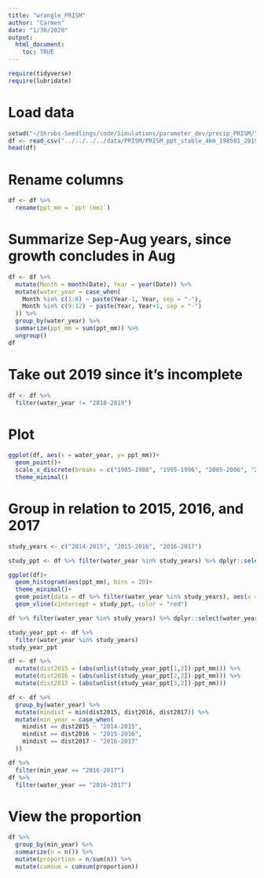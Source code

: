 ```yaml
---
title: "wrangle_PRISM"
author: "Carmen"
date: "1/30/2020"
output: 
  html_document:
    toc: TRUE
---
```


```r
require(tidyverse)
require(lubridate)
```

# Load data
```r
setwd("~/Shrubs-Seedlings/code/Simulations/parameter_dev/precip_PRISM/")
df <- read_csv("../../../../data/PRISM/PRISM_ppt_stable_4km_198501_201901_39.2267_-120.6117.csv", skip = 10, col_types = cols(Date = col_date(format = "%Y-%m"), `ppt (mm)` = col_double()))
head(df)
```

# Rename columns
```r
df <- df %>% 
  rename(ppt_mm = `ppt (mm)`)
```

# Summarize Sep-Aug years, since growth concludes in Aug
```r
df <- df %>% 
  mutate(Month = month(Date), Year = year(Date)) %>% 
  mutate(water_year = case_when(
    Month %in% c(1:8) ~ paste(Year-1, Year, sep = "-"),
    Month %in% c(9:12) ~ paste(Year, Year+1, sep = "-")
  )) %>% 
  group_by(water_year) %>% 
  summarize(ppt_mm = sum(ppt_mm)) %>% 
  ungroup()
df
```

# Take out 2019 since it's incomplete
```r
df <- df %>% 
  filter(water_year != "2018-2019")
```

# Plot
```r
ggplot(df, aes(x = water_year, y= ppt_mm))+
  geom_point()+
  scale_x_discrete(breaks = c("1985-1986", "1995-1996", "2005-2006", "2015-2016"))+
  theme_minimal()
```

# Group in relation to 2015, 2016, and 2017
```r
study_years <- c("2014-2015", "2015-2016", "2016-2017")
```


```r
study_ppt <- df %>% filter(water_year %in% study_years) %>% dplyr::select(ppt_mm) %>% unlist()

ggplot(df)+
  geom_histogram(aes(ppt_mm), bins = 20)+
  theme_minimal()+
  geom_point(data = df %>% filter(water_year %in% study_years), aes(x = ppt_mm, y = 0), col = "red")+
  geom_vline(xintercept = study_ppt, color = "red")

df %>% filter(water_year %in% study_years) %>% dplyr::select(water_year, ppt_mm)
```

```r
study_year_ppt <- df %>% 
  filter(water_year %in% study_years) 
study_year_ppt

df <- df %>% 
  mutate(dist2015 = (abs(unlist(study_year_ppt[1,2])-ppt_mm))) %>% 
  mutate(dist2016 = (abs(unlist(study_year_ppt[2,2])-ppt_mm))) %>% 
  mutate(dist2017 = (abs(unlist(study_year_ppt[3,2])-ppt_mm)))

df <- df %>% 
  group_by(water_year) %>% 
  mutate(mindist = min(dist2015, dist2016, dist2017)) %>% 
  mutate(min_year = case_when(
    mindist == dist2015 ~ "2014-2015",
    mindist == dist2016 ~ "2015-2016",
    mindist == dist2017 ~ "2016-2017"
  )) 

df %>% 
  filter(min_year == "2016-2017")
df %>% 
  filter(water_year == "2016-2017")

```

# View the proportion
```r
df %>% 
  group_by(min_year) %>% 
  summarize(n = n()) %>% 
  mutate(proportion = n/sum(n)) %>% 
  mutate(cumsum = cumsum(proportion))

```


